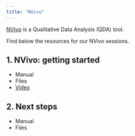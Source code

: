```yaml
---
title: "NVivo"
---
```


[NVivo](https://my.uq.edu.au/information-and-services/information-technology/software-and-web-apps/uq-software-catalogue/nvivo) is a Qualitative Data Analysis (QDA) tool. 

Find below the resources for our NVivo sessions.

## 1. NVivo: getting started

* Manual
* Files
* [Video](https://www.youtube.com/watch?v=5MmiSqmKRQs)

## 2. Next steps

* Manual
* Files